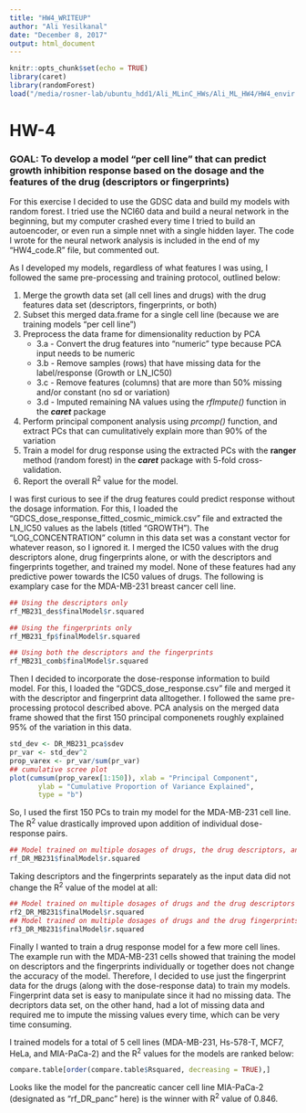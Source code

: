 ```yaml
---
title: "HW4_WRITEUP"
author: "Ali Yesilkanal"
date: "December 8, 2017"
output: html_document
---
```


```r
knitr::opts_chunk$set(echo = TRUE)
library(caret)
library(randomForest)
load("/media/rosner-lab/ubuntu_hdd1/Ali_MLinC_HWs/Ali_ML_HW4/HW4_envir.RData")
```

# HW-4 
### GOAL: To develop a model "per cell line" that can predict growth inhibition response based on the dosage and the features of the drug (descriptors or fingerprints)
For this exercise I decided to use the GDSC data and build my models with random forest. I tried use the NCI60 data and build a neural network in the beginning, but my computer crashed every time I tried to build an autoencoder, or even run a simple nnet with a single hidden layer. The code I wrote for the neural network analysis is included in the end of my "HW4_code.R" file, but commented out. 

As I developed my models, regardless of what features I was using, I followed the same pre-processing and training protocol, outlined below:

1. Merge the growth data set (all cell lines and drugs) with the drug features data set (descriptors, fingerprints, or both)
2. Subset this merged data.frame for a single cell line (because we are training models "per cell line")
3. Preprocess the data frame for dimensionality reduction by PCA 
    + 3.a - Convert the drug features into "numeric" type because PCA input needs to be numeric
    + 3.b - Remove samples (rows) that have missing data for the label/response (Growth or LN_IC50)
    + 3.c - Remove features (columns) that are more than 50% missing and/or constant (no sd or variation)
    + 3.d - Imputed remaining NA values using the _rfImpute()_ function in the **_caret_** package
4. Perform principal component analysis using _prcomp()_ function, and extract PCs that can cumulitatively explain more than 90% of the variation
5. Train a model for drug response using the extracted PCs with the __ranger__ method (random forest) in the **_caret_** package with 5-fold cross-validation.
6. Report the overall R^2^ value for the model.

I was first curious to see if the drug features could predict response without the dosage information. For this, I loaded the "GDCS_dose_response_fitted_cosmic_mimick.csv" file and extracted the LN_IC50 values as the labels (titled "GROWTH"). The "LOG_CONCENTRATION" column in this data set was a constant vector for whatever reason, so I ignored it. I merged the IC50 values with the drug descriptors alone, drug fingerprints alone, or with the descriptors and fingerprints together, and trained my model. None of these features had any predictive power towards the IC50 values of drugs. The following is examplary case for the MDA-MB-231 breast cancer cell line.

```r
## Using the descriptors only
rf_MB231_des$finalModel$r.squared

## Using the fingerprints only
rf_MB231_fp$finalModel$r.squared

## Using both the descriptors and the fingerprints
rf_MB231_comb$finalModel$r.squared
```

Then I decided to incorporate the dose-response information to build model. For this, I loaded the "GDCS_dose_response.csv" file and merged it with the descriptor and fingerprint data alltogether. I followed the same pre-processing protocol described above. PCA analysis on the merged data frame showed that the first 150 principal componenets roughly explained 95% of the variation in this data. 

```r
std_dev <- DR_MB231_pca$sdev
pr_var <- std_dev^2
prop_varex <- pr_var/sum(pr_var)
## cumulative scree plot
plot(cumsum(prop_varex[1:150]), xlab = "Principal Component",
       ylab = "Cumulative Proportion of Variance Explained",
       type = "b") 

```

So, I used the first 150 PCs to train my model for the MDA-MB-231 cell line. The R^2^ value drastically improved upon addition of individual dose-response pairs.

```r
## Model trained on multiple dosages of drugs, the drug descriptors, and the fingerprints alltogether.
rf_DR_MB231$finalModel$r.squared
```

Taking descriptors and the fingerprints separately as the input data did not change the R^2^ value of the model at all:

```r
## Model trained on multiple dosages of drugs and the drug descriptors
rf2_DR_MB231$finalModel$r.squared
## Model trained on multiple dosages of drugs and the drug fingerprints
rf3_DR_MB231$finalModel$r.squared
```

Finally I wanted to train a drug response model for a few more cell lines. The example run with the MDA-MB-231 cells showed that training the model on descriptors and the fingerprints individually or together does not change the accuracy of the model. Therefore, I decided to use just the fingerprint data for the drugs (along with the dose-response data) to train my models. Fingerprint data set is easy to manipulate since it had no missing data. The decriptors data set, on the other hand, had a lot of missing data and required me to impute the missing values every time, which can be very time consuming. 

I trained models for a total of 5 cell lines (MDA-MB-231, Hs-578-T, MCF7, HeLa, and MIA-PaCa-2) and the R^2^ values for the models are ranked below:

```r
compare.table[order(compare.table$Rsquared, decreasing = TRUE),]
```

Looks like the model for the pancreatic cancer cell line MIA-PaCa-2 (designated as "rf_DR_panc" here) is the winner with R^2^ value of 0.846.

